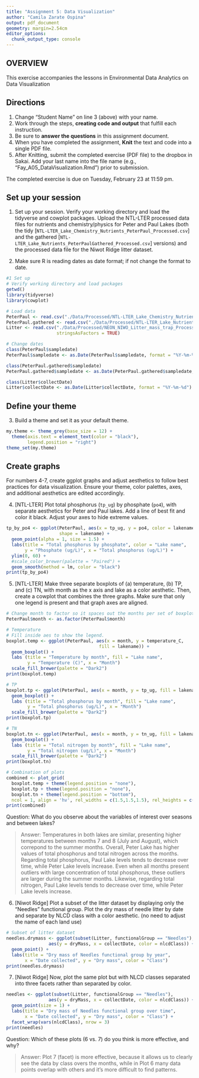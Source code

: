 ```yaml
---
title: "Assignment 5: Data Visualization"
author: "Camila Zarate Ospina"
output: pdf_document
geometry: margin=2.54cm
editor_options: 
  chunk_output_type: console
---
```


## OVERVIEW

This exercise accompanies the lessons in Environmental Data Analytics on Data Visualization 

## Directions
1. Change "Student Name" on line 3 (above) with your name.
2. Work through the steps, **creating code and output** that fulfill each instruction.
3. Be sure to **answer the questions** in this assignment document.
4. When you have completed the assignment, **Knit** the text and code into a single PDF file.
5. After Knitting, submit the completed exercise (PDF file) to the dropbox in Sakai. Add your last name into the file name (e.g., "Fay_A05_DataVisualization.Rmd") prior to submission.

The completed exercise is due on Tuesday, February 23 at 11:59 pm.



## Set up your session 
1. Set up your session. Verify your working directory and load the tidyverse 
and cowplot packages. Upload the NTL-LTER processed data files for nutrients 
and chemistry/physics for Peter and Paul Lakes (both the tidy 
[`NTL-LTER_Lake_Chemistry_Nutrients_PeterPaul_Processed.csv`] and the gathered
[`NTL-LTER_Lake_Nutrients_PeterPaulGathered_Processed.csv`] versions) and 
the processed data file for the Niwot Ridge litter dataset. 

2. Make sure R is reading dates as date format; if not change the format to date.

```r
#1 Set up
# Verify working directory and load packages
getwd()
library(tidyverse)
library(cowplot)

# Load data
PeterPaul <- read.csv("./Data/Processed/NTL-LTER_Lake_Chemistry_Nutrients_PeterPaul_Processed.csv", stringsAsFactors = TRUE)
PeterPaul.gathered <- read.csv("./Data/Processed/NTL-LTER_Lake_Nutrients_PeterPaulGathered_Processed.csv", stringsAsFactors = TRUE)
Litter <- read.csv("./Data/Processed/NEON_NIWO_Litter_mass_trap_Processed.csv",
                   stringsAsFactors = TRUE)

# Change dates 
class(PeterPaul$sampledate)
PeterPaul$sampledate <- as.Date(PeterPaul$sampledate, format = "%Y-%m-%d") 

class(PeterPaul.gathered$sampledate)
PeterPaul.gathered$sampledate <- as.Date(PeterPaul.gathered$sampledate, format = "%Y-%m-%d") 

class(Litter$collectDate)
Litter$collectDate <- as.Date(Litter$collectDate, format = "%Y-%m-%d")

```
## Define your theme
3. Build a theme and set it as your default theme.

```r

my.theme <- theme_grey(base_size = 12) +
  theme(axis.text = element_text(color = "black"), 
        legend.position = "right")
theme_set(my.theme)

```

## Create graphs
For numbers 4-7, create ggplot graphs and adjust aesthetics to follow best practices for data visualization. Ensure your theme, color palettes, axes, and additional aesthetics are edited accordingly.

4. [NTL-LTER] Plot total phosphorus (`tp_ug`) by phosphate (`po4`), with separate aesthetics for Peter and Paul lakes. Add a line of best fit and color it black. Adjust your axes to hide extreme values.

```r

tp_by_po4 <- ggplot(PeterPaul, aes(x = tp_ug, y = po4, color = lakename),
                    shape = lakename) +
  geom_point(alpha = 1, size = 1.5) + 
  labs(title = "Total phosphorus by phosphate", color = "Lake name",
       y = "Phosphate (ug/L)", x = "Total phosphorus (ug/L)") +
  ylim(0, 60) +
  #scale_color_brewer(palette = "Paired") +
  geom_smooth(method = lm, color = "black")
print(tp_by_po4) 

```

5. [NTL-LTER] Make three separate boxplots of (a) temperature, (b) TP, and (c) TN, with month as the x axis and lake as a color aesthetic. Then, create a cowplot that combines the three graphs. Make sure that only one legend is present and that graph axes are aligned.

```r

# Change month to factor so it spaces out the months per set of boxplots.
PeterPaul$month <- as.factor(PeterPaul$month)

# Temperature 
# Fill inside aes to show the legend.  
boxplot.temp <- ggplot(PeterPaul, aes(x = month, y = temperature_C,
                                   fill = lakename)) +
  geom_boxplot() +
  labs (title = "Temperature by month", fill = "Lake name",
        y = "Temperature (C)", x = "Month") 
  scale_fill_brewer(palette = "Dark2") 
print(boxplot.temp) 

# TP
boxplot.tp <- ggplot(PeterPaul, aes(x = month, y = tp_ug, fill = lakename)) +
  geom_boxplot() +
  labs (title = "Total phosphorus by month", fill = "Lake name",
        y = "Total phosphorus (ug/L)", x = "Month")
  scale_fill_brewer(palette = "Dark2") 
print(boxplot.tp)

# TN
boxplot.tn <- ggplot(PeterPaul, aes(x = month, y = tn_ug, fill = lakename)) +
  geom_boxplot() +
  labs (title = "Total nitrogen by month", fill = "Lake name",
        y = "Total nitrogen (ug/L)", x = "Month") 
  scale_fill_brewer(palette = "Dark2")
print(boxplot.tn)

# Combination of plots
combined <- plot_grid(
  boxplot.temp + theme(legend.position = "none"),
  boxplot.tp + theme(legend.position = "none"),
  boxplot.tn + theme(legend.position = "bottom"),
  ncol = 1, align = 'hv', rel_widths = c(1.5,1.5,1.5), rel_heights = c(2,2,2.5))
print(combined)

```

Question: What do you observe about the variables of interest over seasons and between lakes? 

> Answer: Temperatures in both lakes are similar, presenting higher temperatures between months 7 and 8 (July and August), which correpond to the summer months. Overall, Peter Lake has higher values of total phosphorus and total nitrogen across the months. Regarding total phosphorus, Paul Lake levels tends to decrease over time, while Peter Lake levels increase. Even when all months present outliers with large concentration of total phosphorus, these outliers are larger during the summer months. Likewise, regarding total nitrogen, Paul Lake levels tends to decrease over time, while Peter Lake levels increase. 

6. [Niwot Ridge] Plot a subset of the litter dataset by displaying only the "Needles" functional group. Plot the dry mass of needle litter by date and separate by NLCD class with a color aesthetic. (no need to adjust the name of each land use)

```r
# Subset of litter dataset 
needles.drymass <- ggplot(subset(Litter, functionalGroup == "Needles"),
                aes(y = dryMass, x = collectDate, color = nlcdClass)) +
  geom_point() +
  labs(title = "Dry mass of Needles functional group by year",
       x = "Date collected", y = "Dry mass", color = "Class") 
print(needles.drymass)

```

7. [Niwot Ridge] Now, plot the same plot but with NLCD classes separated into three facets rather than separated by color. 

```r

needles <- ggplot(subset(Litter, functionalGroup == "Needles"),
                aes(y = dryMass, x = collectDate, color = nlcdClass)) +
  geom_point(size = 1) +
  labs(title = "Dry mass of Needles functional group over time",
       x = "Date collected", y = "Dry mass", color = "Class") +
  facet_wrap(vars(nlcdClass), nrow = 3) 
print(needles)

```
Question: Which of these plots (6 vs. 7) do you think is more effective, and why? 

> Answer: Plot 7 (facet) is more effective, because it allows us to clearly see the data by class overs the months, while in Plot 6 many data points overlap with others and it's more difficult to find patterns. 
